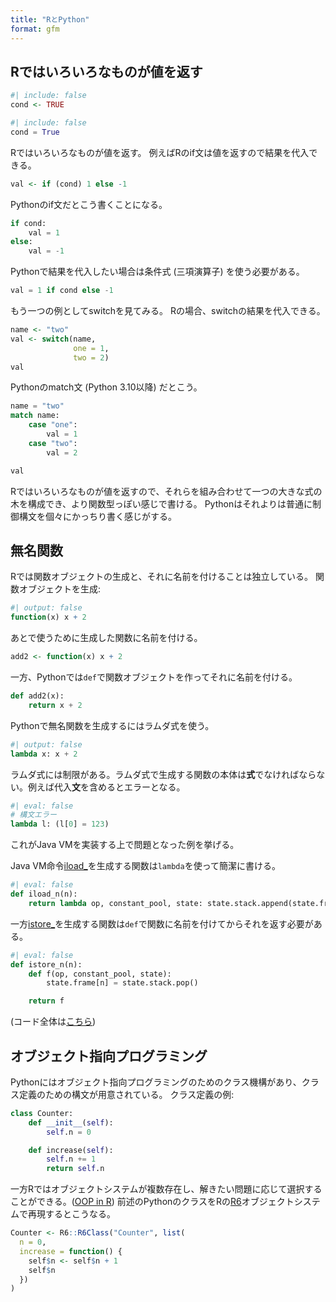 ```yaml
---
title: "RとPython"
format: gfm
---
```


## Rではいろいろなものが値を返す

```r
#| include: false
cond <- TRUE
```

```python
#| include: false
cond = True
```

Rではいろいろなものが値を返す。
例えばRのif文は値を返すので結果を代入できる。

```r
val <- if (cond) 1 else -1
```

Pythonのif文だとこう書くことになる。

```python
if cond:
    val = 1
else:
    val = -1
```

Pythonで結果を代入したい場合は条件式 (三項演算子) を使う必要がある。

```python
val = 1 if cond else -1
```

もう一つの例としてswitchを見てみる。
Rの場合、switchの結果を代入できる。

```r
name <- "two"
val <- switch(name,
              one = 1,
              two = 2)
val
```

Pythonのmatch文 (Python 3.10以降) だとこう。

```python
name = "two"
match name:
    case "one":
        val = 1
    case "two":
        val = 2

val
```

Rではいろいろなものが値を返すので、それらを組み合わせて一つの大きな式の木を構成でき、より関数型っぽい感じで書ける。
Pythonはそれよりは普通に制御構文を個々にかっちり書く感じがする。

## 無名関数

Rでは関数オブジェクトの生成と、それに名前を付けることは独立している。
関数オブジェクトを生成:

```r
#| output: false
function(x) x + 2
```

あとで使うために生成した関数に名前を付ける。

```r
add2 <- function(x) x + 2
```

一方、Pythonでは`def`で関数オブジェクトを作ってそれに名前を付ける。

```python
def add2(x):
    return x + 2
```

Pythonで無名関数を生成するにはラムダ式を使う。

```python
#| output: false
lambda x: x + 2
```

ラムダ式には制限がある。ラムダ式で生成する関数の本体は**式**でなければならない。例えば代入**文**を含めるとエラーとなる。

```python
#| eval: false
# 構文エラー
lambda l: (l[0] = 123)
```

これがJava VMを実装する上で問題となった例を挙げる。

Java VM命令[iload_<n>](https://docs.oracle.com/javase/specs/jvms/se22/html/jvms-6.html#jvms-6.5.iload_n)を生成する関数は`lambda`を使って簡潔に書ける。

```python
#| eval: false
def iload_n(n):
    return lambda op, constant_pool, state: state.stack.append(state.frame[n])
```

一方[istore_<n>](https://docs.oracle.com/javase/specs/jvms/se22/html/jvms-6.html#jvms-6.5.istore_n)を生成する関数は`def`で関数に名前を付けてからそれを返す必要がある。

```python
#| eval: false
def istore_n(n):
    def f(op, constant_pool, state):
        state.frame[n] = state.stack.pop()

    return f
```

(コード全体は[こちら](https://github.com/igjit/jvmrp/blob/42d17b9e87249e0777bee7e2cb77c38507c1c443/src/jvmrp/operation.py))

## オブジェクト指向プログラミング

Pythonにはオブジェクト指向プログラミングのためのクラス機構があり、クラス定義のための構文が用意されている。
クラス定義の例:

```python
class Counter:
    def __init__(self):
        self.n = 0

    def increase(self):
        self.n += 1
        return self.n
```

一方Rではオブジェクトシステムが複数存在し、解きたい問題に応じて選択することができる。([OOP in R](https://adv-r.hadley.nz/oo.html#oop-in-r))
前述のPythonのクラスをRの[R6](https://r6.r-lib.org/)オブジェクトシステムで再現するとこうなる。

```r
Counter <- R6::R6Class("Counter", list(
  n = 0,
  increase = function() {
    self$n <- self$n + 1
    self$n
  })
)
```
